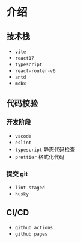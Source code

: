 # 介绍

## 技术栈

- `vite`
- `react17`
- `typescript`
- `react-router-v6`
- `antd`
- `mobx`

## 代码校验

### 开发阶段

- `vscode`
- `eslint`
- `typescript` 静态代码检查
- `prettier` 格式化代码

### 提交 git

- `lint-staged`
- `husky`

## CI/CD

- `github actions`
- `github pages`
